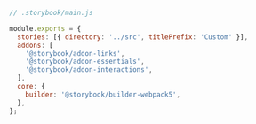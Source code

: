 ```js
// .storybook/main.js

module.exports = {
  stories: [{ directory: '../src', titlePrefix: 'Custom' }],
  addons: [
    '@storybook/addon-links',
    '@storybook/addon-essentials',
    '@storybook/addon-interactions',
  ],
  core: {
    builder: '@storybook/builder-webpack5',
  },
};
```